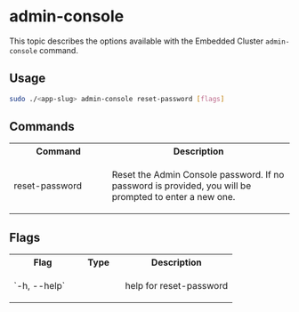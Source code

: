 # admin-console

This topic describes the options available with the Embedded Cluster `admin-console` command.

## Usage

```bash
sudo ./<app-slug> admin-console reset-password [flags]
```

## Commands

<table>
  <tr>
    <th width="35%">Command</th>
    <th width="65%">Description</th>
  </tr>
  <tr>
     <td>reset-password</td>
     <td>
        <p>Reset the Admin Console password. If no password is provided, you will be prompted to enter a new one.</p>
     </td>
  </tr>
</table>

## Flags

<table>
  <tr>
    <th width="30%">Flag</th>
    <th width="20%">Type</th>
    <th width="50%">Description</th>
  </tr>
  <tr>
     <td>`-h, --help`</td>
     <td></td>
     <td>
        <p>help for reset-password</p>
     </td>
  </tr>
</table>